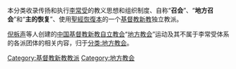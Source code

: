 {{Catmore}}

本分类收录传扬和执行[[李常受|李常受]]的教义思想和组织制度、自称“'''召会'''”、“'''地方召会'''”和“'''主的恢复'''”、使用[[圣经恢复本|聖經恢復本]]的一个[[基督教|基督教]][[新教|新教]]独立教派。

[[倪柝声|倪柝声]]等人创建的[[中国基督教新教|中国基督教新教]][[中国自立教会|自立教会]]“[[地方教会|地方教会]]”运动及其不属于李常受体系的各派团体的相关内容，归于[[:Category:地方教会|分类:地方教会]]。

[[Category:基督教新教教派|Category:基督教新教教派]]
[[Category:地方教会|Category:地方教会]]